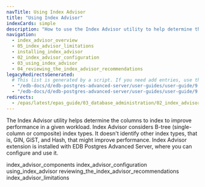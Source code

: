 ```yaml
---
navTitle: Using Index Advisor
title: "Using Index Advisor"
indexCards: simple
description: "How to use the Index Advisor utility to help determine the columns to index to improve performance in a given workload"
navigation:
  - index_advisor_overview
  - 05_index_advisor_limitations
  - installing_index_advisor
  - 02_index_advisor_configuration
  - 03_using_index_advisor
  - 04_reviewing_the_index_advisor_recommendations
legacyRedirectsGenerated:
  # This list is generated by a script. If you need add entries, use the `legacyRedirects` key.
  - "/edb-docs/d/edb-postgres-advanced-server/user-guides/user-guide/9.6/EDB_Postgres_Advanced_Server_Guide.1.55.html"
  - "/edb-docs/d/edb-postgres-advanced-server/user-guides/user-guide/9.5/EDB_Postgres_Enterprise_Guide.1.125.html"
redirects:
  - /epas/latest/epas_guide/03_database_administration/02_index_advisor/ #generated for docs/epas/reorg-role-use-case-mode
---
```


<div id="index_advisor" class="registered_link"></div>

The Index Advisor utility helps determine the columns to index to improve performance in a given workload. Index Advisor considers B-tree (single-column or composite) index types. It doesn't identify other index types, that is, GIN, GiST, and Hash, that might improve performance. Index Advisor extension is installed with EDB Postgres Advanced Server, where you can configure and use it.


<div class="toctree" maxdepth="3">

index_advisor_components index_advisor_configuration using_index_advisor reviewing_the_index_advisor_recommendations index_advisor_limitations

</div>
